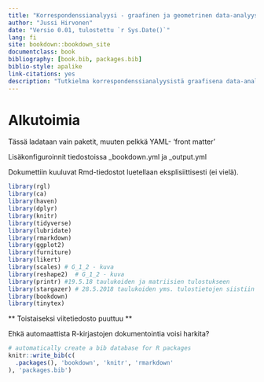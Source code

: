 ```yaml
--- 
title: "Korrespondenssianalyysi - graafinen ja geometrinen data-analyysin menetelmä"
author: "Jussi Hirvonen"
date: "Versio 0.01, tulostettu `r Sys.Date()`"
lang: fi
site: bookdown::bookdown_site
documentclass: book
bibliography: [book.bib, packages.bib]
biblio-style: apalike
link-citations: yes
description: "Tutkielma korrespondenssianalyysistä graafisena data-analyysin menetelmänä."
---
```


# Alkutoimia {-}

Tässä ladataan vain paketit, muuten pelkkä YAML- 'front matter'

Lisäkonfiguroinnit tiedostoissa _bookdown.yml ja _output.yml

Dokumettiin kuuluvat Rmd-tiedostot luetellaan eksplisiittisesti (ei vielä).


```r
library(rgl)
library(ca)
library(haven)
library(dplyr)
library(knitr)
library(tidyverse)
library(lubridate)
library(rmarkdown)
library(ggplot2)
library(furniture)
library(likert)
library(scales) # G_1_2 - kuva
library(reshape2)  # G_1_2 - kuva
library(printr) #19.5.18 taulukoiden ja matriisien tulostukseen
library(stargazer) # 28.5.2018 taulukoiden yms. tulostietojen siistiin tulostukseen
library(bookdown)
library(tinytex)

```




** Toistaiseksi viitetiedosto puuttuu **

Ehkä automaattista R-kirjastojen dokumentointia voisi harkita?



```r

# automatically create a bib database for R packages
knitr::write_bib(c(
  .packages(), 'bookdown', 'knitr', 'rmarkdown'
), 'packages.bib')

```
